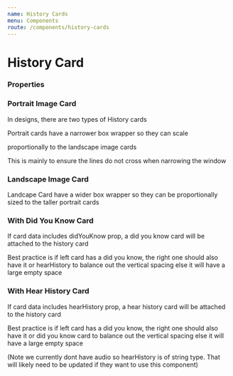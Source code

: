 ```yaml
---
name: History Cards
menu: Components
route: /components/history-cards
---
```





# History Card

### Properties

<Props of={HistoryCard} />

### Portrait Image Card

In designs, there are two types of History cards

Portrait cards have a narrower box wrapper so they can scale

proportionally to the landscape image cards

This is mainly to ensure the lines do not cross when narrowing the window

<Playground>
  <HistoryCard
    type="PORTRAIT"
    title="1900"
    caption="Lorem ipsum dolor sit amet, consectetur adipiscing elit, sed do eiusmod tempor."
    image={{
      fluid: getMockFluidImage({width: 315, height: 440}).childImageSharp.fluid,
      alt: 'mock image',
    }}
    isEven={false}
  />
</Playground>

### Landscape Image Card

Landcape Card have a wider box wrapper so they can be proportionally sized to the
taller portrait cards

<Playground>
  <HistoryCard
    type="LANDSCAPE"
    title="1900"
    caption="Lorem ipsum dolor sit amet, consectetur adipiscing elit, sed do eiusmod tempor."
    image={{
      fluid: getMockFluidImage({width: 400, height: 284}).childImageSharp.fluid,
      alt: 'mock image',
    }}
    isEven={false}
  />
</Playground>

### With Did You Know Card

If card data includes didYouKnow prop,
a did you know card will be attached to the history card

Best practice is if left card has a did you know,
the right one should also have it or hearHistory to balance out
the vertical spacing else it will have a large empty space

<Playground>
  <HistoryCard
    type="LANDSCAPE"
    title="1900"
    caption="Lorem ipsum dolor sit amet, consectetur adipiscing elit, sed do eiusmod tempor."
    image={{
      fluid: getMockFluidImage({width: 400, height: 284}).childImageSharp.fluid,
      alt: 'mock image',
    }}
    isEven={false}
    didYouKnow="The Rink features in the NBC shows taped at 30 Rock—having made cameos on Saturday Night Live's Christmas shows and during NBC News’ coverage of past presidential elections."
  />
</Playground>

### With Hear History Card

If card data includes hearHistory prop,
a hear history card will be attached to the history card

Best practice is if left card has a did you know,
the right one should also have it or did you know card to balance out
the vertical spacing else it will have a large empty space

(Note we currently dont have audio so hearHistory is of string type.
That will likely need to be updated if they want to use this component)

<Playground>
  <HistoryCard
    type="LANDSCAPE"
    title="1900"
    caption="Lorem ipsum dolor sit amet, consectetur adipiscing elit, sed do eiusmod tempor."
    image={{
      fluid: getMockFluidImage({width: 400, height: 284}).childImageSharp.fluid,
      alt: 'mock image',
    }}
    isEven={false}
    hearHistory="The Rink features in the NBC shows taped at 30 Rock—having made cameos on Saturday Night Live's Christmas shows and during NBC News’ coverage of past presidential elections."
  />
</Playground>
